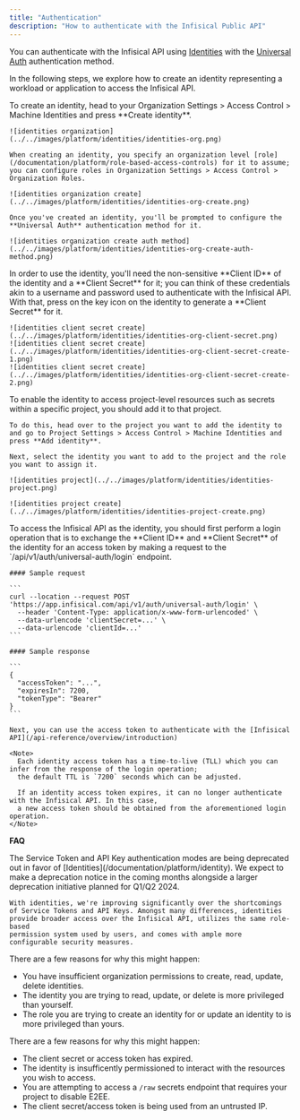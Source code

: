 ```yaml
---
title: "Authentication"
description: "How to authenticate with the Infisical Public API"
---
```


You can authenticate with the Infisical API using [Identities](/documentation/platform/identities/overview) with the [Universal Auth](/documentation/platform/identities/universal-auth) authentication method.

In the following steps, we explore how to create an identity representing a workload or application to access the Infisical API.

<Steps>
  <Step title="Create an identity">
    To create an identity, head to your Organization Settings > Access Control > Machine Identities and press **Create identity**.

    ![identities organization](../../images/platform/identities/identities-org.png)
    
    When creating an identity, you specify an organization level [role](/documentation/platform/role-based-access-controls) for it to assume; you can configure roles in Organization Settings > Access Control > Organization Roles.
    
    ![identities organization create](../../images/platform/identities/identities-org-create.png)
    
    Once you've created an identity, you'll be prompted to configure the **Universal Auth** authentication method for it.
    
    ![identities organization create auth method](../../images/platform/identities/identities-org-create-auth-method.png)

  </Step>
  <Step title="Create a Client Secret">
    In order to use the identity, you'll need the non-sensitive **Client ID**
    of the identity and a **Client Secret** for it; you can think of these credentials akin to a username
    and password used to authenticate with the Infisical API. With that, press on the key icon on the identity to generate a **Client Secret**
    for it.
    
    ![identities client secret create](../../images/platform/identities/identities-org-client-secret.png)
    ![identities client secret create](../../images/platform/identities/identities-org-client-secret-create-1.png)
    ![identities client secret create](../../images/platform/identities/identities-org-client-secret-create-2.png)
  </Step>
  <Step title="Add an identity to a project">
    To enable the identity to access project-level resources such as secrets within a specific project, you should add it to that project.

    To do this, head over to the project you want to add the identity to and go to Project Settings > Access Control > Machine Identities and press **Add identity**.

    Next, select the identity you want to add to the project and the role you want to assign it.

    ![identities project](../../images/platform/identities/identities-project.png)
    
    ![identities project create](../../images/platform/identities/identities-project-create.png)
  </Step>
  <Step title="Access the Infisical API with the identity">
    To access the Infisical API as the identity, you should first perform a login operation
    that is to exchange the **Client ID** and **Client Secret** of the identity for an access token
    by making a request to the `/api/v1/auth/universal-auth/login` endpoint.
    
    #### Sample request

    ```
    curl --location --request POST 'https://app.infisical.com/api/v1/auth/universal-auth/login' \
      --header 'Content-Type: application/x-www-form-urlencoded' \
      --data-urlencode 'clientSecret=...' \
      --data-urlencode 'clientId=...'
    ```
    
    #### Sample response
    
    ```
    {
      "accessToken": "...",
      "expiresIn": 7200,
      "tokenType": "Bearer"
    }
    ```

    Next, you can use the access token to authenticate with the [Infisical API](/api-reference/overview/introduction)
    
    <Note>
      Each identity access token has a time-to-live (TLL) which you can infer from the response of the login operation;
      the default TTL is `7200` seconds which can be adjusted.

      If an identity access token expires, it can no longer authenticate with the Infisical API. In this case,
      a new access token should be obtained from the aforementioned login operation.
    </Note>
  </Step>
</Steps>

**FAQ**

<AccordionGroup>
<Accordion title="What happened to the Service Token and API Key authentication modes?">
    The Service Token and API Key authentication modes are being deprecated out in favor of [Identities](/documentation/platform/identity).
    We expect to make a deprecation notice in the coming months alongside a larger deprecation initiative planned for Q1/Q2 2024.

    With identities, we're improving significantly over the shortcomings of Service Tokens and API Keys. Amongst many differences, identities provide broader access over the Infisical API, utilizes the same role-based
    permission system used by users, and comes with ample more configurable security measures.
</Accordion>
<Accordion title="Why can I not create, read, update, or delete an identity?">
  There are a few reasons for why this might happen:
  
  - You have insufficient organization permissions to create, read, update, delete identities.
  - The identity you are trying to read, update, or delete is more privileged than yourself.
  - The role you are trying to create an identity for or update an identity to is more privileged than yours.
</Accordion>
<Accordion title="Why is the Infisical API rejecting my identity credentials?">
  There are a few reasons for why this might happen:
  
  - The client secret or access token has expired.
  - The identity is insufficently permissioned to interact with the resources you wish to access.
  - You are attempting to access a `/raw` secrets endpoint that requires your project to disable E2EE.
  - The client secret/access token is being used from an untrusted IP.
</Accordion>
</AccordionGroup>